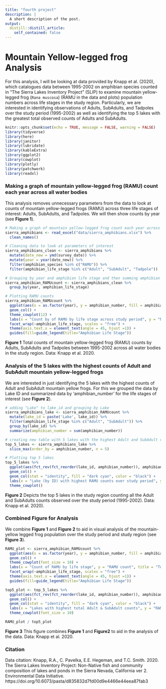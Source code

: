 ```yaml
---
title: "fourth project"
description: |
  A short description of the post.
output:
  distill::distill_article:
    self_contained: false
---
```



# Mountain Yellow-legged frog Analysis

For this analysis, I will be looking at data provided by Knapp et al. (2020), which catalogues data between 1995-2002 on amphibian species counted in "The Sierra Lakes Inventory Project" (SLIP) to examine mountain yellow-legged frog (`Rana muscosa`) (RAMU in the data and plots) population numbers across life stages in the study region. Particularly, we are interested in identifying observations of Adults, SubAdults, and Tadpoles over the study period (1995-2002) as well as identifying the top 5 lakes with the greatest total observed counts of Adults and SubAdults. 

```r
knitr::opts_chunk$set(echo = TRUE, message = FALSE, warning = FALSE)
library(tidyverse)
library(here)
library(janitor)
library(lubridate)
library(kableExtra)
library(ggplot2)
library(cowplot)
library(plotly)
library(patchwork)
library(readxl)
```

### Making a graph of mountain yellow-legged frog (RAMU) count each year across all water bodies

This analysis removes unnecessary parameters from the data to look at counts of mountain yellow-legged frogs (RAMU) across three life stages of interest: Adults, SubAdults, and Tadpoles. We will then show counts by year (see **Figure 1**).

```r
# Making a graph of mountain yellow-legged frog count each year across all water bodies
sierra_amphibians <- read_excel("data/sierra_amphibians.xlsx") %>% 
  clean_names()
```

```r
# Cleaning data to look at parameters of interest
sierra_amphibians_clean <- sierra_amphibians %>%
  mutate(date_new = ymd(survey_date)) %>%
  mutate(year = year(date_new)) %>%
  filter(amphibian_species %in% c("RAMU")) %>%
  filter(amphibian_life_stage %in% c("Adult", "SubAdult", "Tadpole"))
```

```r
# Grouping by year and amphibian life stage and then summing amphibian number
sierra_amphibian_RAMUcount <- sierra_amphibians_clean %>%
  group_by(year, amphibian_life_stage)
```



```r
# Plotting RAMU counts 
sierra_amphibian_RAMUcount %>% 
  ggplot(aes(x = as.factor(year), y = amphibian_number, fill = amphibian_life_stage)) +
  geom_col() +
  theme_cowplot(12) +
  labs(x = "Count by of RAMU by life stage across study period", y = "Number of RAMU counted", title = "Total RAMU numbers counted across lake sites", subtitle = "between 1995-2002") +
  facet_wrap(~amphibian_life_stage, scales = "free") +
  theme(axis.text.x = element_text(angle = 45, hjust =1)) +
  guides(fill=guide_legend(title="Amphibian Life Stage"))
```

**Figure 1** Total counts of mountain yellow-legged frog (RAMU) counts by Adults, SubAdults and Tadpoles between 1995-2002 across all water bodies in the study region. Data: Knapp et al. 2020.

### Analysis of the 5 lakes with the highest counts of Adult and SubAdult mountain yellow-legged frogs

We are interested in just identifying the 5 lakes with the highest counts of Adult and SubAdult mountain yellow frogs. For this we grouped the data by Lake ID and summarized data by 'amphibian_number' for the life stages of interest (see **Figure 2**).
```r
# adding "Lake" to lake_id and grouping by Lake
sierra_amphibians_lake <- sierra_amphibian_RAMUcount %>%
  mutate(lake_id = paste('Lake', lake_id)) %>% 
  filter(amphibian_life_stage %in% c("Adult", "SubAdult")) %>% 
  group_by(lake_id) %>%
  summarize(amphibian_number = sum(amphibian_number))
```

```r
# creating new table with 5 lakes with the highest Adult and SubAdult counts
top_5_lakes <- sierra_amphibians_lake %>% 
  slice_max(order_by = amphibian_number, n = 5)
```


```r
# Plotting top 5 lakes
top_5_lakes %>% 
  ggplot(aes(fct_rev(fct_reorder(lake_id, amphibian_number)), amphibian_number))+
  geom_col() +
  geom_col(stat = "identity", fill = "dark cyan", color = "black") +
  labs(x = "Lake (by ID) with highest RAMU counts over study period", y = "Number of RAMU counted", title = "5 Lakes with highest Adult/SubAdult RAMU numbers", subtitle = "between 1995-2002") +
  theme_cowplot()
```

**Figure 2** Depicts the top 5 lakes in the study region counting all the Adult and SubAdults counts observed over the study period (1995-2002). Data: Knapp et al. 2020).

### Combined Figure for Analysis

We combine **Figure 1** and **Figure 2** to aid in visual analysis of the mountain-yellow legged frog population over the study period and study region (see **Figure 3**).
```r
RAMU_plot <- sierra_amphibian_RAMUcount %>% 
  ggplot(aes(x = as.factor(year), y = amphibian_number, fill = amphibian_life_stage)) +
  geom_col() +
  theme_cowplot(font_size = 10) +
  labs(x = "Count of RAMU by life stage", y = "RAMU count", title = "Total mountain yellow-legged frogs (RAMU) counted at all lake sites") +
  facet_wrap(~amphibian_life_stage, scales = "free") +
  theme(axis.text.x = element_text(angle = 45, hjust =1)) +
  guides(fill=guide_legend(title="Amphibian Life Stage"))

top5_plot <- top_5_lakes %>% 
  ggplot(aes(fct_rev(fct_reorder(lake_id, amphibian_number)), amphibian_number)) +
  geom_col() +
  geom_col(stat = "identity", fill = "dark cyan", color = "black") +
  labs(x = "Lakes with highest total Adult & SubAdult counts", y = "RAMU count", title = "5 Lakes with highest RAMU counts", subtitle = "over entire study period 1995-2002") +
  theme_cowplot(font_size = 10)

RAMU_plot / top5_plot
```


**Figure 3** This figure combines **Figure 1** and **Figure2** to aid in the analysis of the data. Data: Knapp et al. 2020.

### Citation
Data citation: Knapp, R.A., C. Pavelka, E.E. Hegeman, and T.C. Smith. 2020. The Sierra Lakes Inventory Project: Non-Native fish and community composition of lakes and ponds in the Sierra Nevada, California ver 2. Environmental Data Initiative. https://doi.org/10.6073/pasta/d835832d7fd00d9e4466e44eea87fab3



